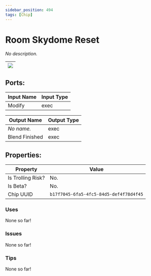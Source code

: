 ```yaml
---
sidebar_position: 494
tags: [Chip]
---
```


# Room Skydome Reset


*No description.*

| ![](https://images-ext-2.discordapp.net/external/MPmIaQzlEPmgGWlgi-WxBBXt0Bjv_zWPkg1y1f_sy3s/https/www.recroomcircuits.com/image/circuit/absolute-value?width=206&height=108) |
|-----|

## Ports:

| Input Name | Input Type |
|-----------|-----------|
| Modify | exec |

| Output Name | Output Type |
|-----------|-----------|
| *No name.* | exec |
| Blend Finished | exec |

## Properties:

| Property  | Value |
|-------------------|-----------|
| Is Trolling Risk? | No. |
| Is Beta? | No. |
| Chip UUID | `b17f7045-6fa5-4fc5-84d5-def4f78d4f45` |

### Uses
None so far!

### Issues
None so far!

### Tips
None so far!

